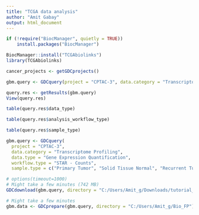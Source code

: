 ---
title: "TCGA data analysis"
author: "Amit Gabay"
output: html_document
---

```{r}
if (!require("BiocManager", quietly = TRUE))
    install.packages("BiocManager")

BiocManager::install("TCGAbiolinks")
library(TCGAbiolinks)
```
```{r}
cancer_projects <- getGDCprojects()
```

```{r}
gbm.query <- GDCquery(project = "CPTAC-3", data.category = "Transcriptome Profiling")
```

```{r}
query.res <- getResults(gbm.query)
View(query.res)
```

```{r}
table(query.res$data_type)
```

```{r}
table(query.res$analysis_workflow_type)
```

```{r}
table(query.res$sample_type)
```

```{r}
gbm.query <- GDCquery(
  project = "CPTAC-3", 
  data.category = "Transcriptome Profiling",
  data.type = "Gene Expression Quantification", 
  workflow.type = "STAR - Counts",
  sample.type = c("Primary Tumor", "Solid Tissue Normal", "Recurrent Tumor"))
```

```{r}
# options(timeout=1000)
# Might take a few minutes (742 MB)
GDCdownload(gbm.query, directory = "C:/Users/Amit_g/Downloads/tutorial_9.Rmd")
```

```{r}
# Might take a few minutes
gbm.data <- GDCprepare(gbm.query, directory = "C:/Users/Amit_g/Bio_FP")
```
```{r}
```